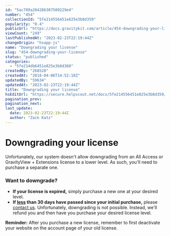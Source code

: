 ```yaml
---
id: "5ac789a204286307509229e4"
number: "454"
collectionId: "5fe214556451e825e3b8d359"
popularity: "0.4"
publicUrl: "https://docs.gravitykit.com/article/454-downgrading-your-license"
viewCount: "249"
lastPublishedAt: "2023-02-23T22:19:44Z"
changeOrigin: "hsapp-js"
name: "Downgrading your license"
slug: "454-downgrading-your-license"
status: "published"
categories: 
  - "5fe214db6451e825e3b8d360"
createdBy: "268528"
createdAt: "2018-04-06T14:52:18Z"
updatedBy: "59634"
updatedAt: "2023-02-23T22:19:44Z"
title: "Downgrading your license"
hsEditUrl: "https://secure.helpscout.net/docs/5fe214556451e825e3b8d359/article/5ac789a204286307509229e4"
pagination_prev: 
pagination_next: 
last_update:
  date: 2023-02-23T22:19:44Z
  author: "Zack Katz"
---
```


# Downgrading your license

Unfortunately, our system doesn't allow downgrading from an All Access or GravityView + Extensions license to a lower level. As such, you'll need to purchase a separate one.

### **Want to downgrade?**

- **If your license is expired,** simply purchase a new one at your desired level.
- **If <u>less</u> than 30 days have passed since your initial purchase,** please [contact us](https://www.gravitykit.com/support/). Unfortunately, downgrading is not possible. Instead, we'll refund you and then have you purchase your desired license level.

**Reminder:** After you purchase a new license, remember to first deactivate your website on the account page of your old license.